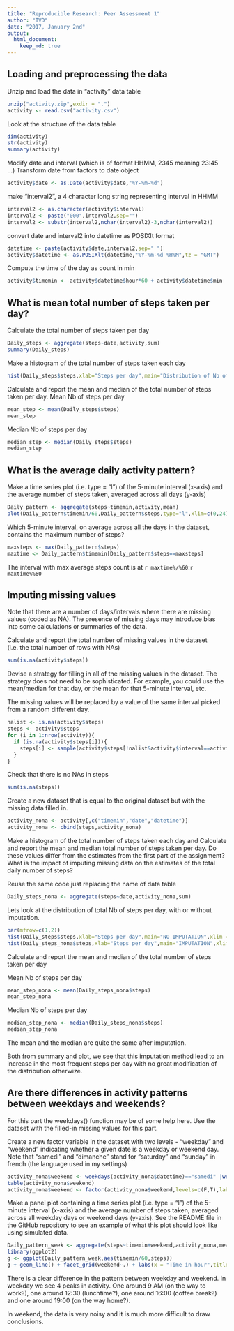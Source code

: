 ```yaml
---
title: "Reproducible Research: Peer Assessment 1"
author: "TVD"
date: "2017, January 2nd"
output: 
  html_document:
    keep_md: true
---
```



## Loading and preprocessing the data

Unzip and load the data in "activity" data table
```r
unzip("activity.zip",exdir = ".")
activity <- read.csv("activity.csv")
```

Look at the structure of the data table
```r
dim(activity)
str(activity)
summary(activity)
```

Modify date and interval (which is of format HHMM, 2345 meaning 23:45 ...)
Transform date from factors to date object
```r
activity$date <- as.Date(activity$date,"%Y-%m-%d")
```

make "interval2", a 4 character long string representing interval in HHMM
```r
interval2 <- as.character(activity$interval)
interval2 <- paste("000",interval2,sep="")
interval2 <- substr(interval2,nchar(interval2)-3,nchar(interval2))
```


convert date and interval2 into datetime as POSIXlt format
```r
datetime <- paste(activity$date,interval2,sep=" ")
activity$datetime <- as.POSIXlt(datetime,"%Y-%m-%d %H%M",tz = "GMT")
```

Compute the time of the day as count in min
```r
activity$timemin <- activity$datetime$hour*60 + activity$datetime$min
```

## What is mean total number of steps taken per day?

Calculate the total number of steps taken per day
```r
Daily_steps <- aggregate(steps~date,activity,sum)
summary(Daily_steps)
```

Make a histogram of the total number of steps taken each day
```r
hist(Daily_steps$steps,xlab="Steps per day",main="Distribution of Nb of steps per day",xlim = c(0,22500),breaks = seq(0,22500,by=2500),col="blue" )
```

Calculate and report the mean and median of the total number of steps taken per day.
Mean Nb of steps per day
```r
mean_step <- mean(Daily_steps$steps)
mean_step
```

Median Nb of steps per day
```r
median_step <- median(Daily_steps$steps)
median_step
```

## What is the average daily activity pattern?

Make a time series plot (i.e. type = "l") of the 5-minute interval (x-axis) and the average number of steps taken, averaged across all days (y-axis)
```r
Daily_pattern <- aggregate(steps~timemin,activity,mean)
plot(Daily_pattern$timemin/60,Daily_pattern$steps,type="l",xlim=c(0,24),xlab = "Time of the day (h)", ylab="Mean step counts over 5 min interval",main="Number of steps by 5 min intervals averaged over all days")
```

Which 5-minute interval, on average across all the days in the dataset, contains the maximum number of steps?
```r
maxsteps <- max(Daily_pattern$steps)
maxtime <- Daily_pattern$timemin[Daily_pattern$steps==maxsteps]
```

The interval with max average steps count is at `r maxtime%/%60`:`r maxtime%%60`

## Imputing missing values

Note that there are a number of days/intervals where there are missing values (coded as NA). The presence of missing days may introduce bias into some calculations or summaries of the data.

Calculate and report the total number of missing values in the dataset (i.e. the total number of rows with NAs)
```r
sum(is.na(activity$steps))
```

Devise a strategy for filling in all of the missing values in the dataset. The strategy does not need to be sophisticated. For example, you could use the mean/median for that day, or the mean for that 5-minute interval, etc.

The missing values will be replaced by a value of the same interval picked from a random different day.
```r
nalist <- is.na(activity$steps)
steps <- activity$steps
for (i in 1:nrow(activity)){
  if (is.na(activity$steps[i])){
    steps[i] <- sample(activity$steps[!nalist&activity$interval==activity$interval[i]],1)
  }
}
```

Check that there is no NAs in steps
```r
sum(is.na(steps))
```


Create a new dataset that is equal to the original dataset but with the missing data filled in.
```r
activity_nona <- activity[,c("timemin","date","datetime")]
activity_nona <- cbind(steps,activity_nona)
```


Make a histogram of the total number of steps taken each day and Calculate and report the mean and median total number of steps taken per day. Do these values differ from the estimates from the first part of the assignment? What is the impact of imputing missing data on the estimates of the total daily number of steps?

Reuse the same code just replacing the name of data table
```r
Daily_steps_nona <- aggregate(steps~date,activity_nona,sum)
```

Lets look at the distribution of total Nb of steps per day, with or without imputation.
```r
par(mfrow=c(1,2))
hist(Daily_steps$steps,xlab="Steps per day",main="NO IMPUTATION",xlim = c(0,22500),ylim=c(0,25),breaks = seq(0,22500,by=2500),col="blue" )
hist(Daily_steps_nona$steps,xlab="Steps per day",main="IMPUTATION",xlim = c(0,22500),ylim=c(0,25),breaks = seq(0,22500,by=2500),col="blue" )
```


Calculate and report the mean and median of the total number of steps taken per day

Mean Nb of steps per day
```r
mean_step_nona <- mean(Daily_steps_nona$steps)
mean_step_nona
```

Median Nb of steps per day
```r
median_step_nona <- median(Daily_steps_nona$steps)
median_step_nona
```

The mean and the median are quite the same after imputation.

Both from summary and plot, we see that this imputation method lead to an increase in the most frequent steps per day with no great modification of the distribution otherwize.

## Are there differences in activity patterns between weekdays and weekends?

For this part the weekdays() function may be of some help here. Use the dataset with the filled-in missing values for this part.

Create a new factor variable in the dataset with two levels - "weekday" and "weekend" indicating whether a given date is a weekday or weekend day.
Note that "samedi" and "dimanche" stand for "saturday" and "sunday" in french (the language used in my settings)
```r
activity_nona$weekend <- weekdays(activity_nona$datetime)=="samedi" |weekdays(activity_nona$datetime)=="dimanche"
table(activity_nona$weekend)
activity_nona$weekend <- factor(activity_nona$weekend,levels=c(F,T),labels=c("weekday","weekend"))
```

Make a panel plot containing a time series plot (i.e. type = "l") of the 5-minute interval (x-axis) and the average number of steps taken, averaged across all weekday days or weekend days (y-axis). See the README file in the GitHub repository to see an example of what this plot should look like using simulated data.
```r
Daily_pattern_week <- aggregate(steps~timemin+weekend,activity_nona,mean)
library(ggplot2)
g <- ggplot(Daily_pattern_week,aes(timemin/60,steps))
g + geom_line() + facet_grid(weekend~.) + labs(x = "Time in hour",title="Number of steps by 5 min intervals averaged over weekday or weekend",y="Mean number of steps by 5 min interval")
```

There is a clear difference in the pattern between weekday and weekend.
In weekday we see 4 peaks in activity. One around 9 AM (on the way to work?), one around 12:30 (lunchtime?), one around 16:00 (coffee break?) and one around 19:00 (on the way home?).

In weekend, the data is very noisy and it is much more difficult to draw conclusions.